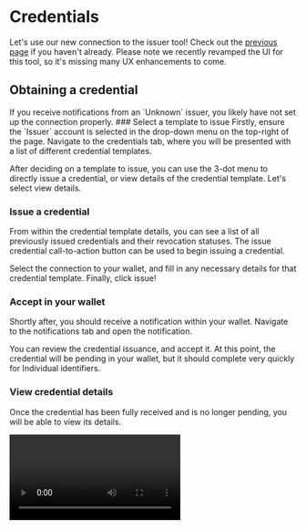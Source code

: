 
# Credentials

Let's use our new connection to the issuer tool!
Check out the [previous page](./connections) if you haven't already.
Please note we recently revamped the UI for this tool, so it's missing many UX enhancements to come.

## Obtaining a credential

<Callout type="warning">
  If you receive notifications from an `Unknown` issuer, you likely have not set up the connection properly.
</Callout>

<Steps>
### Select a template to issue
Firstly, ensure the `Issuer` account is selected in the drop-down menu on the top-right of the page.
Navigate to the credentials tab, where you will be presented with a list of different credential templates.

After deciding on a template to issue, you can use the 3-dot menu to directly issue a credential, or view details of the credential template.
Let's select view details. 

### Issue a credential
From within the credential template details, you can see a list of all previously issued credentials and their revocation statuses.
The issue credential call-to-action button can be used to begin issuing a credential.

Select the connection to your wallet, and fill in any necessary details for that credential template.
Finally, click issue!

### Accept in your wallet
Shortly after, you should receive a notification within your wallet.
Navigate to the notifications tab and open the notification.

You can review the credential issuance, and accept it.
At this point, the credential will be pending in your wallet, but it should complete very quickly for Individual identifiers.

### View credential details
Once the credential has been fully received and is no longer pending, you will be able to view its details.
</Steps>

<video src="/videos/IssueCredential.mov" class="wide-video" type="video/mp4" controls />
<video src="/videos/ReceiveCredential.mov" type="video/mp4" controls />

## Presenting your credential

<Steps>
### Navigate to the presentation request screen
Firstly, switch to the `Verifier` account within the tool using the drop-down on the top right.
You should now be able to navigate to the request presentation page.
Here, you will be able to see a history of presentation requests.

<Callout type="warning">
  The presentation request list will be lost on reload, and the status won't update.
  This is a work in progress!
</Callout>

### Request a presentation
Using the call-to-action button, we can select a connection to request a presentation from, and specify the credential template type.

You can also optionally request specific attribute values for any attributes available in that credential template type.

<Callout type="info">
  You can also request a presentation from the connections 3-dot menu, as long as you have the verifier account selected.
</Callout>

### Present credential
You should now receive a notification within the wallet requesting a presentation.
The notification will contain information on the connection, and what the connection is requesting you to present.

If you hold a credential that matches the criteria, you can choose to present it.
You can even present revoked credentials — this is because some credentials might have a revocation grace period, or there might be some use-case where you need to present it for auditory purposes after revocation.

Once the presentation has completed, it will be reflected in the connection history and the notification will be automatically deleted.
</Steps>

<video src="/videos/IssuerToolRequestCredential.mov" class="wide-video" type="video/mp4" controls />
<video src="/videos/CredentialRequest.mov" type="video/mp4" controls />

## Credential revocation
Most credentials will have an issued or revoked status.
Let's try revoking our new credential.

<Steps>
### Select credential to revoke
You must switch back to the `Issuer` account to revoke credentials.
You can revoke credentials from the credential template details view.
As a reminder, this page can be reached by navigating to the credentials tab, clicking the 3-dot menu of a particular credential template and viewing the details.

### Revoke
You can now revoke any credential that has been issued, as long as it hasn't already been revoked.
Click the 3-dot menu for a specific issued credential, and revoke it.

You will now receive a notification in your wallet that your credential has been revoked.
The credential will also disappear from the main credential lists, and can now be found in `Archived & Revoked` section.
This is accessible at the bottom of the credential list — check out the video in the archived section below.
</Steps>

<video src="/videos/RevokeCredentialsIssuer.mov" class="wide-video" type="video/mp4" controls />

## Archiving and deletion
You are free to archive any credentials within your wallet, or delete them if you no longer have use for them.
Archiving is kept as a feature to historically track credentials that you won't be presenting anymore.

Credentials can be archived from within the credential details view.
Once archived, they will appear in the `Archived & Revoked` section at the bottom of the credential list.
As mentioned, any revoked credentials will also appear here.

From here, you can bulk delete any archived or revoked credentials as you see fit!

<video src="/videos/RemoveCredential.mov" type="video/mp4" controls />
